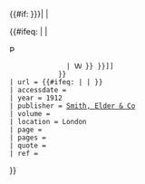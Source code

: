 {{#if: {{{no-icon|{{{noicon|}}}<!-- -->}}}|<!--empty-->|
   <!--else-->{{#ifeq: {{{wstitle|}}}|<!--eq to empty-->|
               <!--then-->[[File:PD-icon.svg|12px|alt=]]&nbsp;
               |<!--else-->[[File:Wikisource-logo.svg|12px|alt=]]&nbsp;}}<!--endif
-->}}{{Cite encyclopedia
 | last = {{{last|}}}
 | first = {{{first|}}}
 | author= {{{author|}}}
 | authorlink = {{{authorlink|}}}
 | editor-first=Sidney 
 | editor-last=Lee
 | editorlink=Sidney Lee
 | encyclopedia = [[Dictionary of National Biography]], 1912 supplement&#8203;
 | title = {{#ifeq: {{{wstitle|}}}|<!--eq to empty-->|
                <!--then-->{{{title|}}}
                |[[s:{{{wstitle|}}} (DNB12){{!}}{{{wstitle|}}}]]
            <!--endif-->}}
 | url = {{#ifeq: {{{wstitle|}}}|<!--eq to empty-->|{{{url|}}}<!--endif-->}}
 | accessdate = {{{accessdate|}}}
 | year = 1912
 | publisher = [[Smith, Elder & Co.|Smith, Elder & Co]]
 | volume = {{{volume|}}}
 | location = London
 | page = {{{page|}}}
 | pages = {{{pages|}}}
 | quote = {{{quote|}}}
 | ref = {{{ref|}}}
}} {{{comment|}}}<noinclude>
{{Documentation}}
</noinclude>